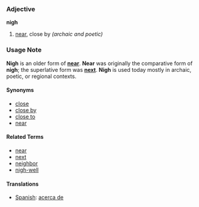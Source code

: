 ===Adjective===
'''nigh'''

# [[near]], close by ''(archaic and poetic)''

===Usage Note===
'''Nigh''' is an older form of '''[[near]]'''.  '''Near''' was originally the comparative form of '''nigh'''; the superlative form was '''[[next]]'''.  '''Nigh''' is used today mostly in archaic, poetic, or regional contexts.

====Synonyms====
*[[close]]
*[[close by]]
*[[close to]]
*[[near]]

====Related Terms====
*[[near]]
*[[next]]
*[[neighbor]]
*[[nigh-well]]

====Translations====
*[[Spanish]]: [[acerca de]]